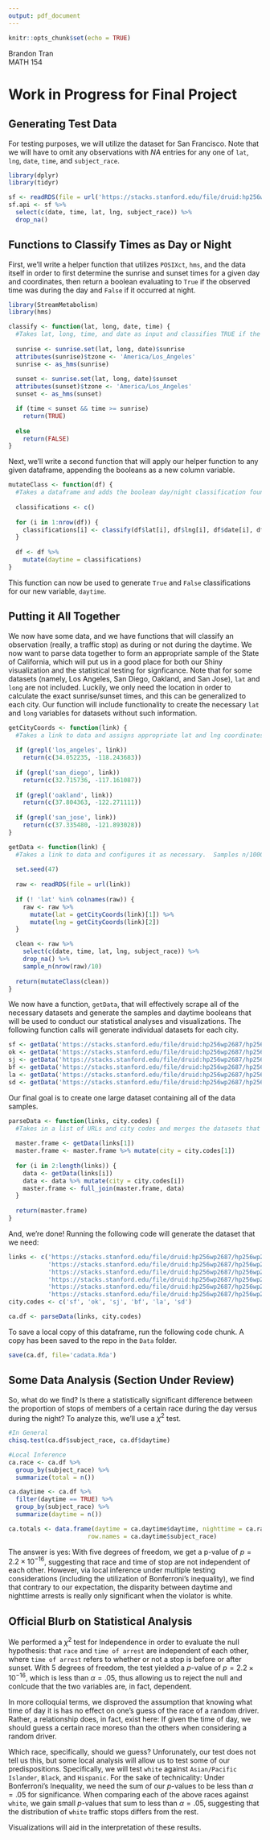 ```yaml
---
output: pdf_document
---
```


```r
knitr::opts_chunk$set(echo = TRUE)
```
Brandon Tran\
MATH 154

# Work in Progress for Final Project

## Generating Test Data
For testing purposes, we will utilize the dataset for San Francisco.  Note that we will have to omit any observations with $NA$ entries for any one of `lat`, `lng`, `date`, `time`, and `subject_race`.

```r
library(dplyr)
library(tidyr)
```

```r
sf <- readRDS(file = url('https://stacks.stanford.edu/file/druid:hp256wp2687/hp256wp2687_ca_san_francisco_2019_08_13.rds'))
sf.api <- sf %>%
  select(c(date, time, lat, lng, subject_race)) %>%
  drop_na()
```

## Functions to Classify Times as Day or Night
First, we'll write a helper function that utilizes `POSIXct`, `hms`, and the data itself in order to first determine the sunrise and sunset times for a given day and coordinates, then return a boolean evaluating to `True` if the observed time was during the day and `False` if it occurred at night.

```r
library(StreamMetabolism)
library(hms)
```

```r
classify <- function(lat, long, date, time) {
  #Takes lat, long, time, and date as input and classifies TRUE if the time is at day and FALSE if at night.
  
  sunrise <- sunrise.set(lat, long, date)$sunrise
  attributes(sunrise)$tzone <- 'America/Los_Angeles'
  sunrise <- as_hms(sunrise)
  
  sunset <- sunrise.set(lat, long, date)$sunset
  attributes(sunset)$tzone <- 'America/Los_Angeles'
  sunset <- as_hms(sunset)

  if (time < sunset && time >= sunrise)
    return(TRUE)
  
  else
    return(FALSE)
}
```

Next, we'll write a second function that will apply our helper function to any given dataframe, appending the booleans as a new column variable.

```r
mutateClass <- function(df) {
  #Takes a dataframe and adds the boolean day/night classification found via `classify` as a new column.
  
  classifications <- c()
  
  for (i in 1:nrow(df)) {
    classifications[i] <- classify(df$lat[i], df$lng[i], df$date[i], df$time[i])
  }
  
  df <- df %>%
    mutate(daytime = classifications)
}
```

This function can now be used to generate `True` and `False` classifications for our new variable, `daytime`.

## Putting it All Together
We now have some data, and we have functions that will classify an observation (really, a traffic stop) as during or not during the daytime.  We now want to parse data together to form an appropriate sample of the State of California, which will put us in a good place for both our Shiny visualization and the statistical testing for signficance.  Note that for some datasets (namely, Los Angeles, San Diego, Oakland, and San Jose), `lat` and `long` are not included.  Luckily, we only need the location in order to calculate the exact sunrise/sunset times, and this can be generalized to each city.  Our function will include functionality to create the necessary `lat` and `long` variables for datasets without such information.

```r
getCityCoords <- function(link) {
  #Takes a link to data and assigns appropriate lat and lng coordinates.
  
  if (grepl('los_angeles', link))
    return(c(34.052235, -118.243683))
  
  if (grepl('san_diego', link))
    return(c(32.715736, -117.161087))
  
  if (grepl('oakland', link))
    return(c(37.804363, -122.271111))
  
  if (grepl('san_jose', link))
    return(c(37.335480, -121.893028))
}

getData <- function(link) {
  #Takes a link to data and configures it as necessary.  Samples n/10000 traffic stops.  Returns a mutated `daytime` variable.
  
  set.seed(47)
  
  raw <- readRDS(file = url(link))
  
  if (! 'lat' %in% colnames(raw)) {
    raw <- raw %>%
      mutate(lat = getCityCoords(link)[1]) %>%
      mutate(lng = getCityCoords(link)[2])
  }

  clean <- raw %>%
    select(c(date, time, lat, lng, subject_race)) %>%
    drop_na() %>%
    sample_n(nrow(raw)/10)
  
  return(mutateClass(clean))
}
```

We now have a function, `getData`, that will effectively scrape all of the necessary datasets and generate the samples and daytime booleans that will be used to conduct our statistical analyses and visualizations.  The following function calls will generate individual datasets for each city.

```r
sf <- getData('https://stacks.stanford.edu/file/druid:hp256wp2687/hp256wp2687_ca_san_francisco_2019_08_13.rds')
ok <- getData('https://stacks.stanford.edu/file/druid:hp256wp2687/hp256wp2687_ca_oakland_2019_08_13.rds')
sj <- getData('https://stacks.stanford.edu/file/druid:hp256wp2687/hp256wp2687_ca_san_jose_2019_08_13.rds')
bf <- getData('https://stacks.stanford.edu/file/druid:hp256wp2687/hp256wp2687_ca_bakersfield_2019_08_13.rds')
la <- getData('https://stacks.stanford.edu/file/druid:hp256wp2687/hp256wp2687_ca_los_angeles_2019_08_13.rds')
sd <- getData('https://stacks.stanford.edu/file/druid:hp256wp2687/hp256wp2687_ca_san_diego_2019_08_13.rds')
```

Our final goal is to create one large dataset containing all of the data samples.

```r
parseData <- function(links, city.codes) {
  #Takes in a list of URLs and city codes and merges the datasets that are scraped from the sources.
  
  master.frame <- getData(links[1])
  master.frame <- master.frame %>% mutate(city = city.codes[1])
  
  for (i in 2:length(links)) {
    data <- getData(links[i])
    data <- data %>% mutate(city = city.codes[i])
    master.frame <- full_join(master.frame, data)
  }
  
  return(master.frame)
}
```

And, we're done!  Running the following code will generate the dataset that we need:

```r
links <- c('https://stacks.stanford.edu/file/druid:hp256wp2687/hp256wp2687_ca_san_francisco_2019_08_13.rds',
           'https://stacks.stanford.edu/file/druid:hp256wp2687/hp256wp2687_ca_oakland_2019_08_13.rds',
           'https://stacks.stanford.edu/file/druid:hp256wp2687/hp256wp2687_ca_san_jose_2019_08_13.rds',
           'https://stacks.stanford.edu/file/druid:hp256wp2687/hp256wp2687_ca_bakersfield_2019_08_13.rds',
           'https://stacks.stanford.edu/file/druid:hp256wp2687/hp256wp2687_ca_los_angeles_2019_08_13.rds',
           'https://stacks.stanford.edu/file/druid:hp256wp2687/hp256wp2687_ca_san_diego_2019_08_13.rds')
city.codes <- c('sf', 'ok', 'sj', 'bf', 'la', 'sd')

ca.df <- parseData(links, city.codes)
```

To save a local copy of this dataframe, run the following code chunk.  A copy has been saved to the repo in the `Data` folder.

```r
save(ca.df, file='cadata.Rda')
```

## Some Data Analysis (Section Under Review)
So, what do we find?  Is there a statistically significant difference between the proportion of stops of members of a certain race during the day versus during the night?  To analyze this, we'll use a $\chi^2$ test.

```r
#In General
chisq.test(ca.df$subject_race, ca.df$daytime)

#Local Inference
ca.race <- ca.df %>%
  group_by(subject_race) %>%
  summarize(total = n())

ca.daytime <- ca.df %>%
  filter(daytime == TRUE) %>%
  group_by(subject_race) %>%
  summarize(daytime = n())

ca.totals <- data.frame(daytime = ca.daytime$daytime, nighttime = ca.race$total - ca.daytime$daytime, 
                      row.names = ca.daytime$subject_race)
```

The answer is yes: With five degrees of freedom, we get a p-value of $p = 2.2 \times 10^{-16}$, suggesting that race and time of stop are not independent of each other.  However, via local inference under multiple testing considerations (including the utilization of Bonferroni's inequality), we find that contrary to our expectation, the disparity between daytime and nighttime arrests is really only significant when the violator is white.


## Official Blurb on Statistical Analysis
We performed a $\chi^{2}$ test for Independence in order to evaluate the null hypothesis: that `race` and `time of arrest` are independent of each other, where `time of arrest` refers to whether or not a stop is before or after sunset.  With $5$ degrees of freedom, the test yielded a $p$-value of $p = 2.2 \times 10^{-16}$, which is less than $\alpha = .05$, thus allowing us to reject the null and conlcude that the two variables are, in fact, dependent.

In more colloquial terms, we disproved the assumption that knowing what time of day it is has no effect on one's guess of the race of a random driver.  Rather, a relationship does, in fact, exist here: If given the time of day, we should guess a certain race moreso than the others when considering a random driver.

Which race, specifically, should we guess?  Unforunately, our test does not tell us this, but some local analysis will allow us to test some of our predispositions.  Specifically, we will test `white` against `Asian/Pacific Islander`, `Black`, and `Hispanic`.  For the sake of technicality: Under Bonferroni's Inequality, we need the sum of our $p$-values to be less than $\alpha = .05$ for significance.  When comparing each of the above races against `white`, we gain small $p$-values that sum to less than $\alpha = .05$, suggesting that the distribution of `white` traffic stops differs from the rest.

Visualizations will aid in the interpretation of these results.



